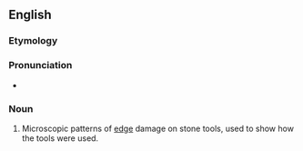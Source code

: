 ==English==

===Etymology===
{{prefix|micro|wear|lang=en}}

===Pronunciation===
* {{IPA|ˈmaɪkɹoʊwɛəɹ|lang=en}}

===Noun===
{{en-noun|-}}

# {{context|archaeology|lang=en}} Microscopic patterns of [[edge]] damage on stone tools, used to show how the tools were used.